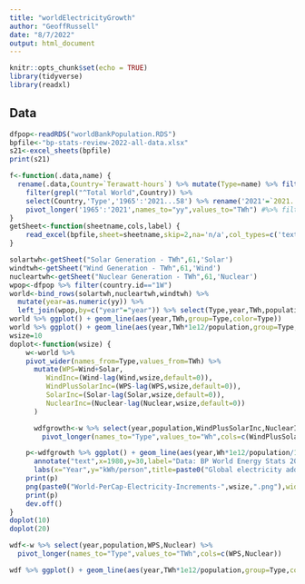 ```yaml
---
title: "worldElectricityGrowth"
author: "GeoffRussell"
date: "8/7/2022"
output: html_document
---
```


```r
knitr::opts_chunk$set(echo = TRUE)
library(tidyverse)
library(readxl)
```

## Data 

```r
dfpop<-readRDS("worldBankPopulation.RDS")
bpfile<-"bp-stats-review-2022-all-data.xlsx"
s21<-excel_sheets(bpfile)
print(s21)
```
```r
f<-function(.data,name) {
  rename(.data,Country=`Terawatt-hours`) %>% mutate(Type=name) %>% filter(!is.na(Country)) %>% 
    filter(grepl("^Total World",Country)) %>%
    select(Country,'Type','1965':'2021...58') %>% rename('2021'=`2021...58`) %>% 
    pivot_longer('1965':'2021',names_to="yy",values_to="TWh") #%>% filter(!is.na(TWh))
}
getSheet<-function(sheetname,cols,label) {
    read_excel(bpfile,sheet=sheetname,skip=2,na='n/a',col_types=c('text',rep('numeric',cols-1))) %>% f(label) 
}
```

```r
solartwh<-getSheet("Solar Generation - TWh",61,'Solar')
windtwh<-getSheet("Wind Generation - TWh",61,'Wind')
nucleartwh<-getSheet("Nuclear Generation - TWh",61,'Nuclear')
wpop<-dfpop %>% filter(country.id=="1W")
world<-bind_rows(solartwh,nucleartwh,windtwh) %>% 
  mutate(year=as.numeric(yy)) %>%
  left_join(wpop,by=c("year"="year")) %>% select(Type,year,TWh,population)
world %>% ggplot() + geom_line(aes(year,TWh,group=Type,color=Type))
world %>% ggplot() + geom_line(aes(year,TWh*1e12/population,group=Type,color=Type))
wsize=10
doplot<-function(wsize) {
    w<-world %>% 
    pivot_wider(names_from=Type,values_from=TWh) %>%
      mutate(WPS=Wind+Solar,
         WindInc=(Wind-lag(Wind,wsize,default=0)),
         WindPlusSolarInc=(WPS-lag(WPS,wsize,default=0)),
         SolarInc=(Solar-lag(Solar,wsize,default=0)),
         NuclearInc=(Nuclear-lag(Nuclear,wsize,default=0))
      ) 

      wdfgrowth<-w %>% select(year,population,WindPlusSolarInc,NuclearInc) %>% 
        pivot_longer(names_to="Type",values_to="Wh",cols=c(WindPlusSolarInc,NuclearInc))

    p<-wdfgrowth %>% ggplot() + geom_line(aes(year,Wh*1e12/population/1e3,group=Type,color=Type))+
      annotate("text",x=1980,y=30,label="Data: BP World Energy Stats 2022",size=) +
      labs(x="Year",y="kWh/person",title=paste0("Global electricity additions over ",wsize," year period"))
    print(p)
    png(paste0("World-PerCap-Electricity-Increments-",wsize,".png"),width=2000,height=1200,units="px",res=300,type="cairo-png")
    print(p)
    dev.off()
}
doplot(10)
doplot(20)
```

```r

wdf<-w %>% select(year,population,WPS,Nuclear) %>% 
  pivot_longer(names_to="Type",values_to="TWh",cols=c(WPS,Nuclear))

wdf %>% ggplot() + geom_line(aes(year,TWh*1e12/population,group=Type,color=Type))
```


